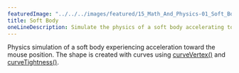 ```yaml
---
featuredImage: "../../../images/featured/15_Math_And_Physics-01_Soft_Body-thumbnail.png"
title: Soft Body
oneLineDescription: Simulate the physics of a soft body accelerating toward the mouse.
---
```


Physics simulation of a soft body experiencing
acceleration toward the mouse position. The shape is created
with curves using
<a href="https://p5js.org/reference/#/p5/curveVertex">curveVertex()</a>
and
<a href="https://p5js.org/reference/#/p5/curveTightness">curveTightness()</a>.